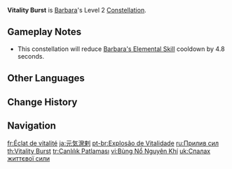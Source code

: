 {{Constellation Infobox
|image       = Constellation Vitality Burst.png
|description = Decreases the CD of [[Let the Show Begin♪]] by 15%.<br>During the ability's duration, your active character gains a 15% {{Color|Hydro DMG Bonus}}.
|level       = 2
|character   = Barbara
|utility1    = Cooldown Reduction
|utility2    = Hydro DMG Bonus
}}
'''Vitality Burst''' is [[Barbara]]'s Level 2 [[Constellation]].

==Gameplay Notes==
* This constellation will reduce [[Barbara's Elemental Skill]] cooldown by 4.8 seconds.

==Other Languages==
{{Other Languages
|en      = Vitality Burst
|zhs     = 元气迸发
|zhs_rm  = Yuánqì bèngfā
|zht     = 元氣迸發
|zht_rm  = Yuánqì bèngfā
|zh_tl   = Vitality Burst Out
|ja      = 元気溌剌
|ja_rm   = Genki Hatsuratsu
|ja_tl   = Full of Liveliness
|ko      = 원기 분출
|ko_rm   = Wongi bunchul
|ko_tl   = Vitality Burst Out
|es      = Explosión de vitalidad
|es_tl   = Explosion of Vitality
|fr      = Éclat de vitalité
|fr_tl   = Vitality Burst
|ru      = Прилив сил
|ru_tl   = Surge of Strength
|th      = Vitality Burst
|vi      = Bùng Nổ Nguyên Khí
|vi_tl   = Burst of Liveliness
|de      = Explosion der Lebenskraft
|de_tl   = Explosion of Vitality
|id      = Vitality Burst
|pt      = Explosão de Vitalidade
|pt_tl   = Explosion of Vitality
|tr      = Canlılık Patlaması
|tr_tl   = Vitality Explosion
|it      = Tripudio di vitalità
|it_tl   = 
}}

==Change History==
{{Change History|1.0}}

==Navigation==
{{Talent Navbox|Barbara}}

[[fr:Éclat de vitalité]]
[[ja:元気溌剌]]
[[pt-br:Explosão de Vitalidade]]
[[ru:Прилив сил]]
[[th:Vitality Burst]]
[[tr:Canlılık Patlaması]]
[[vi:Bùng Nổ Nguyên Khí]]
[[uk:Спалах життєвої сили]]